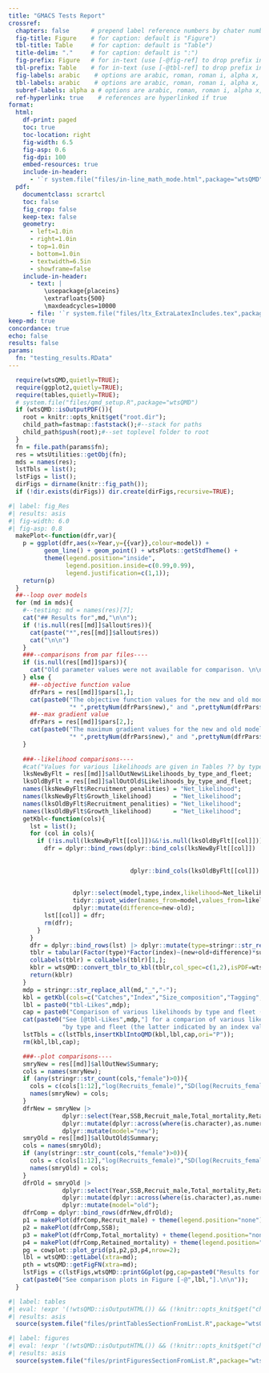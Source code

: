 ```yaml
---
title: "GMACS Tests Report"
crossref:
  chapters: false      # prepend label reference numbers by chater number?
  fig-title: Figure    # for caption: default is "Figure")
  tbl-title: Table     # for caption: default is "Table")
  title-delim: "."     # for caption: default is ":")
  fig-prefix: Figure   # for in-text (use [-@fig-ref] to drop prefix in text)
  tbl-prefix: Table    # for in-text (use [-@tbl-ref] to drop prefix in text)
  fig-labels: arabic    # options are arabic, roman, roman i, alpha x, alpha X; latter two starting from x/X
  tbl-labels: arabic    # options are arabic, roman, roman i, alpha x, alpha X; latter two starting from x/X
  subref-labels: alpha a # options are arabic, roman, roman i, alpha x, alpha X; latter two starting from x/X
  ref-hyperlink: true    # references are hyperlinked if true
format:
  html:
    df-print: paged
    toc: true
    toc-location: right
    fig-width: 6.5
    fig-asp: 0.6
    fig-dpi: 100
    embed-resources: true
    include-in-header: 
      - '`r system.file("files/in-line_math_mode.html",package="wtsQMD")`'
  pdf:
    documentclass: scrartcl
    toc: false
    fig_crop: false
    keep-tex: false
    geometry:
      - left=1.0in
      - right=1.0in
      - top=1.0in
      - bottom=1.0in
      - textwidth=6.5in
      - showframe=false
    include-in-header: 
      - text: |
          \usepackage{placeins}
          \extrafloats{500}
          \maxdeadcycles=10000
      - file: '`r system.file("files/ltx_ExtraLatexIncludes.tex",package="wtsQMD")`'
keep-md: true
concordance: true
echo: false
results: false
params:
  fn: "testing_results.RData"
---
```


```r
  require(wtsQMD,quietly=TRUE);
  require(ggplot2,quietly=TRUE);
  require(tables,quietly=TRUE);
  # system.file("files/qmd_setup.R",package="wtsQMD")
  if (wtsQMD::isOutputPDF()){
    root = knitr::opts_knit$get("root.dir");
    child_path=fastmap::faststack();#--stack for paths
    child_path$push(root);#--set toplevel folder to root
  }
  fn = file.path(params$fn);
  res = wtsUtilities::getObj(fn);
  mds = names(res);
  lstTbls = list();
  lstFigs = list();
  dirFigs = dirname(knitr::fig_path());
  if (!dir.exists(dirFigs)) dir.create(dirFigs,recursive=TRUE);
```

```r
#| label: fig_Res
#| results: asis
#| fig-width: 6.0
#| fig-asp: 0.8
  makePlot<-function(dfr,var){
    p = ggplot(dfr,aes(x=Year,y={{var}},colour=model)) + 
          geom_line() + geom_point() + wtsPlots::getStdTheme() + 
          theme(legend.position="inside",
                legend.position.inside=c(0.99,0.99),
                legend.justification=c(1,1));
    return(p)
  }
  ##--loop over models
  for (md in mds){
    #--testing: md = names(res)[7];
    cat("## Results for",md,"\n\n");
    if (!is.null(res[[md]]$allout$res)){
      cat(paste("*",res[[md]]$allout$res))
      cat("\n\n")
    }
    ###--comparisons from par files----
    if (is.null(res[[md]]$pars)){
      cat("Old parameter values were not available for comparison. \n\n")
    } else {
      ##--objective function value
      dfrPars = res[[md]]$pars[1,];
      cat(paste0("The objective function values for the new and old models are \n\n",
                 "* ",prettyNum(dfrPars$new)," and ",prettyNum(dfrPars$old)," (|diff| = ",prettyNum(dfrPars$abs_dif),").\n\n"));
      ##--max gradient value
      dfrPars = res[[md]]$pars[2,];
      cat(paste0("The maximum gradient values for the new and old models at convergence are \n\n",
                 "* ",prettyNum(dfrPars$new)," and ",prettyNum(dfrPars$old)," (|diff| = ",prettyNum(dfrPars$abs_dif),").\n\n"));
    }
    
    ###--likelihood comparisons----
    #cat("Values for various likelihoods are given in Tables ?? by type and fleet.\n ");
    lksNewByFlt = res[[md]]$allOutNew$Likelihoods_by_type_and_fleet;
    lksOldByFlt = res[[md]]$allOutOld$Likelihoods_by_type_and_fleet;
    names(lksNewByFlt$Recruitment_penalities) = "Net_likelihood";
    names(lksNewByFlt$Growth_likelihood)      = "Net_likelihood";
    names(lksOldByFlt$Recruitment_penalities) = "Net_likelihood";
    names(lksOldByFlt$Growth_likelihood)      = "Net_likelihood";
    getKbl<-function(cols){
      lst = list();
      for (col in cols){
        if (!is.null(lksNewByFlt[[col]])&&!is.null(lksOldByFlt[[col]])){
          dfr = dplyr::bind_rows(dplyr::bind_cols(lksNewByFlt[[col]]) |> dplyr::mutate(model="new",
                                                                                       type=col,
                                                                                       index=dplyr::row_number()),
                                  dplyr::bind_cols(lksOldByFlt[[col]]) |> dplyr::mutate(model="old",
                                                                                        type=col,
                                                                                        index=dplyr::row_number())) |>
                  dplyr::select(model,type,index,likelihood=Net_likelihood) |> 
                  tidyr::pivot_wider(names_from=model,values_from=likelihood) |> 
                  dplyr::mutate(difference=new-old);
          lst[[col]] = dfr;
          rm(dfr);
        }
      }
      dfr = dplyr::bind_rows(lst) |> dplyr::mutate(type=stringr::str_replace(type,"_"," ")); rm(lst);
      tblr = tabular(Factor(type)*Factor(index)~(new+old+difference)*sum*DropEmpty(empty="--"),data=dfr);
      colLabels(tblr) = colLabels(tblr)[1,];
      kblr = wtsQMD::convert_tblr_to_kbl(tblr,col_spec=c(1,2),isPDF=wtsQMD::isOutputPDF());
      return(kblr)
    }
    mdp = stringr::str_replace_all(md,"_","-");
    kbl = getKbl(cols=c("Catches","Index","Size_composition","Tagging","Growth_likelihood","Recruitment_penalties"));
    lbl = paste0("tbl-Likes",mdp);
    cap = paste0("Comparison of various likelihoods by type and fleet (the latter indicated by an index value) for ",md,".");
    cat(paste0("See [@tbl-Likes",mdp,"] for a comparion of various likelihoods ",
               "by type and fleet (the latter indicated by an index value).\n\n"))
    lstTbls = c(lstTbls,insertKblIntoQMD(kbl,lbl,cap,ori="P"));
    rm(kbl,lbl,cap);

    ###--plot comparisons----
    smryNew = res[[md]]$allOutNew$Summary;
    cols = names(smryNew);
    if (any(stringr::str_count(cols,"female")>0)){
      cols = c(cols[1:12],"log(Recruits_female)","SD(log(Recruits_female))",cols[13:(length(cols)-2)])
      names(smryNew) = cols;
    }
    dfrNew = smryNew |> 
               dplyr::select(Year,SSB,Recruit_male,Total_mortality,Retained_mortality) |> 
               dplyr::mutate(dplyr::across(where(is.character),as.numeric)) |> 
               dplyr::mutate(model="new");
    smryOld = res[[md]]$allOutOld$Summary;
    cols = names(smryOld);
    if (any(stringr::str_count(cols,"female")>0)){
      cols = c(cols[1:12],"log(Recruits_female)","SD(log(Recruits_female))",cols[13:(length(cols)-2)])
      names(smryOld) = cols;
    }
    dfrOld = smryOld |> 
               dplyr::select(Year,SSB,Recruit_male,Total_mortality,Retained_mortality) |> 
               dplyr::mutate(dplyr::across(where(is.character),as.numeric)) |> 
               dplyr::mutate(model="old");
    dfrComp = dplyr::bind_rows(dfrNew,dfrOld);
    p1 = makePlot(dfrComp,Recruit_male) + theme(legend.position="none");
    p2 = makePlot(dfrComp,SSB);
    p3 = makePlot(dfrComp,Total_mortality) + theme(legend.position="none");
    p4 = makePlot(dfrComp,Retained_mortality) + theme(legend.position="none");
    pg = cowplot::plot_grid(p1,p2,p3,p4,nrow=2);
    lbl = wtsQMD::getLabel(xtra=md);
    pth = wtsQMD::getFigFN(xtra=md);
    lstFigs = c(lstFigs,wtsQMD::printGGplot(pg,cap=paste0("Results for ",md,"."),ori="P",lbl=lbl,pth=pth));
    cat(paste0("See comparison plots in Figure [-@",lbl,"].\n\n"));
  }
```

<!-- tables, if not child doc and lstTbls is not empty -->
```r
#| label: tables
#| eval: !expr '(!wtsQMD::isOutputHTML()) && (!knitr::opts_knit$get("child"))'
#| results: asis
  source(system.file("files/printTablesSectionFromList.R",package="wtsQMD"));
```

<!-- figures, if not child doc and lstFigs is not empty -->
```r
#| label: figures
#| eval: !expr '(!wtsQMD::isOutputHTML()) && (!knitr::opts_knit$get("child"))'
#| results: asis
  source(system.file("files/printFiguresSectionFromList.R",package="wtsQMD"));
```
